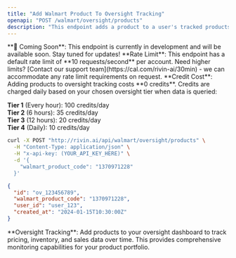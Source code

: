 ```yaml
---
title: "Add Walmart Product To Oversight Tracking"
openapi: "POST /walmart/oversight/products"
description: "This endpoint adds a product to a user's tracked products in Rivin.ai's Oversight product."
---
```


<Warning>
  **🚧 Coming Soon**: This endpoint is currently in development and will be available soon. Stay tuned for updates!
</Warning>

<Note>
  **Rate Limit**: This endpoint has a default rate limit of **10 requests/second** per account. Need higher limits? [Contact our support team](https://cal.com/rivin-ai/30min) - we can accommodate any rate limit requirements on request.
</Note>

<Note>
  **Credit Cost**: Adding products to oversight tracking costs **0 credits**. Credits are charged daily based on your chosen oversight tier when data is queried:
  
  **Tier 1** (Every hour): 100 credits/day  
  **Tier 2** (6 hours): 35 credits/day  
  **Tier 3** (12 hours): 20 credits/day  
  **Tier 4** (Daily): 10 credits/day
</Note>

<RequestExample>

```bash Example request
curl -X POST "http://rivin.ai/api/walmart/oversight/products" \
  -H "Content-Type: application/json" \
  -H "x-api-key: (YOUR_API_KEY_HERE)" \
  -d '{
    "walmart_product_code": "1370971228"
  }'
```

</RequestExample>

<ResponseExample>

```json API Response
{
  "id": "ov_123456789",
  "walmart_product_code": "1370971228",
  "user_id": "user_123",
  "created_at": "2024-01-15T10:30:00Z"
}
```

</ResponseExample>

<Note>
  **Oversight Tracking**: Add products to your oversight dashboard to track pricing, inventory, and sales data over time. This provides comprehensive monitoring capabilities for your product portfolio.
</Note>